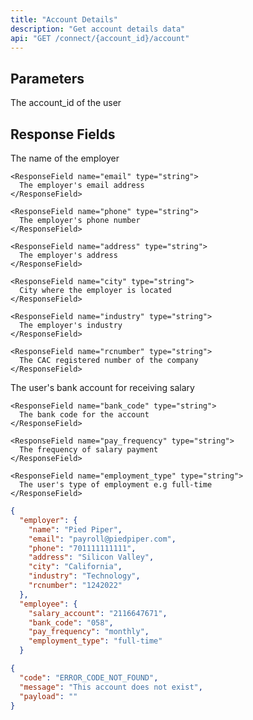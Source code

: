```yaml
---
title: "Account Details"
description: "Get account details data"
api: "GET /connect/{account_id}/account"
---
```


## Parameters

<ParamField path="account_id" type="string" required>
  The account_id of the user
</ParamField>

## Response Fields

<ResponseField name="employer" type="Object">
  <Expandable title="properties">
    <ResponseField name="name" type="string">
      The name of the employer
    </ResponseField>

    <ResponseField name="email" type="string">
      The employer's email address
    </ResponseField>

    <ResponseField name="phone" type="string">
      The employer's phone number
    </ResponseField>
    
    <ResponseField name="address" type="string">
      The employer's address
    </ResponseField>
    
    <ResponseField name="city" type="string">
      City where the employer is located
    </ResponseField>
    
    <ResponseField name="industry" type="string">
      The employer's industry
    </ResponseField>
    
    <ResponseField name="rcnumber" type="string">
      The CAC registered number of the company
    </ResponseField>
  </Expandable>
</ResponseField>

<ResponseField name="employee" type="Object">
  <Expandable title="properties">
    <ResponseField name="salary_account" type="string">
      The user's bank account for receiving salary
    </ResponseField>

    <ResponseField name="bank_code" type="string">
      The bank code for the account
    </ResponseField>

    <ResponseField name="pay_frequency" type="string">
      The frequency of salary payment
    </ResponseField>
    
    <ResponseField name="employment_type" type="string">
      The user's type of employment e.g full-time
    </ResponseField>
  </Expandable>
</ResponseField>

<ResponseExample>

```json Status 200
{
  "employer": {
    "name": "Pied Piper",
    "email": "payroll@piedpiper.com",
    "phone": "701111111111",
    "address": "Silicon Valley",
    "city": "California",
    "industry": "Technology",
    "rcnumber": "1242022"
  },
  "employee": {
    "salary_account": "2116647671",
    "bank_code": "058",
    "pay_frequency": "monthly",
    "employment_type": "full-time"
  }
```

```json Status 404
{
  "code": "ERROR_CODE_NOT_FOUND",
  "message": "This account does not exist",
  "payload": ""
}
```

</ResponseExample>
